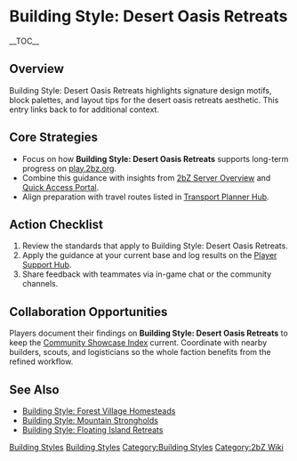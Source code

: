 {{Short description|Building Style: Desert Oasis Retreats highlights signature design motifs, block palettes, and layout tips for the desert oasis retreats aesthetic}}
= Building Style: Desert Oasis Retreats =
{{2bZ Navbox}}
__TOC__

== Overview ==
Building Style: Desert Oasis Retreats highlights signature design motifs, block palettes,
and layout tips for the desert oasis retreats aesthetic. This entry links back to
[[Category:Building Styles|Building Styles]] for additional context.

== Core Strategies ==
* Focus on how '''Building Style: Desert Oasis Retreats''' supports long-term progress on [[play.2bz.org]].
* Combine this guidance with insights from [[2bZ Server Overview]] and [[Quick Access Portal]].
* Align preparation with travel routes listed in [[Transport Planner Hub]].

== Action Checklist ==
# Review the [[Category:Building Styles|Building Styles]] standards that apply to Building Style: Desert Oasis Retreats.
# Apply the guidance at your current base and log results on the [[Player Support Hub]].
# Share feedback with teammates via in-game chat or the community channels.

== Collaboration Opportunities ==
Players document their findings on '''Building Style: Desert Oasis Retreats''' to keep the
[[Community Showcase Index]] current. Coordinate with nearby builders, scouts, and
logisticians so the whole faction benefits from the refined workflow.

== See Also ==
* [[Building Style: Forest Village Homesteads]]
* [[Building Style: Mountain Strongholds]]
* [[Building Style: Floating Island Retreats]]

[[Category:Building Styles]]
[[Category:2bZ Wiki]]
